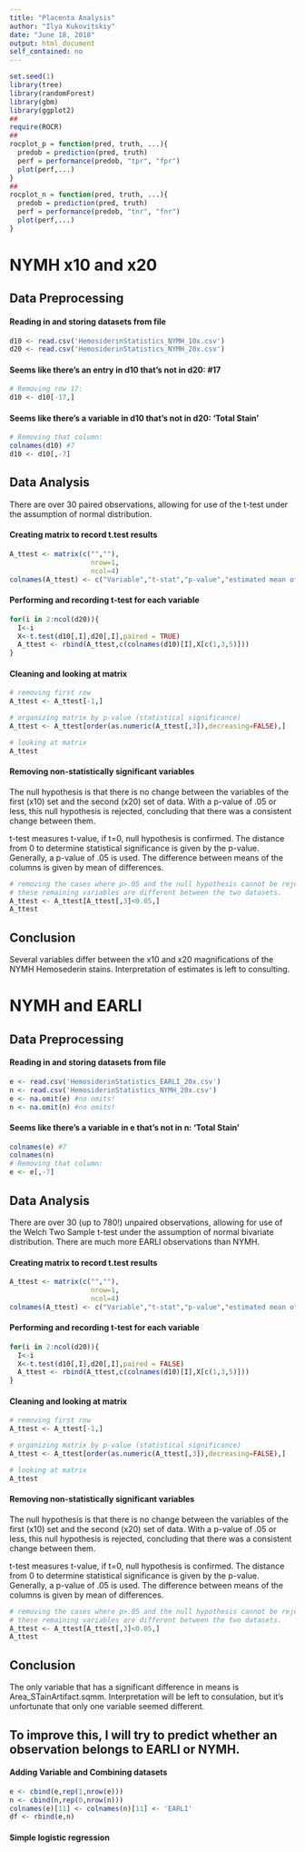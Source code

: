 ---
title: "Placenta Analysis"
author: "Ilya Kukovitskiy"
date: "June 18, 2018"
output: html_document
self_contained: no
---

```{r,results='hide',message=FALSE}
set.seed(1)
library(tree)
library(randomForest)
library(gbm)
library(ggplot2)
##
require(ROCR)
##
rocplot_p = function(pred, truth, ...){
  predob = prediction(pred, truth)
  perf = performance(predob, "tpr", "fpr")
  plot(perf,...)
}
##
rocplot_n = function(pred, truth, ...){
  predob = prediction(pred, truth)
  perf = performance(predob, "tnr", "fnr")
  plot(perf,...)
}
```

# NYMH x10 and x20

## Data Preprocessing

#### Reading in and storing datasets from file

```{r}
d10 <- read.csv('HemosiderinStatistics_NYMH_10x.csv')
d20 <- read.csv('HemosiderinStatistics_NYMH_20x.csv')
```

#### Seems like there's an entry in d10 that's not in d20: #17

```{r}
# Removing row 17:
d10 <- d10[-17,]
```

#### Seems like there's a variable in d10 that's not in d20: 'Total Stain'

```{r}
# Removing that column:
colnames(d10) #7
d10 <- d10[,-7]
```

## Data Analysis
There are over 30 paired observations, allowing for use of the t-test under the assumption of normal distribution.

#### Creating matrix to record t.test results

```{r}
A_ttest <- matrix(c("",""),
                    nrow=1,
                    ncol=4)
colnames(A_ttest) <- c("Variable","t-stat","p-value","estimated mean of differences")
```

#### Performing and recording t-test for each variable

```{r}
for(i in 2:ncol(d20)){
  I<-i
  X<-t.test(d10[,I],d20[,I],paired = TRUE)
  A_ttest <- rbind(A_ttest,c(colnames(d10)[I],X[c(1,3,5)]))
}
```

#### Cleaning and looking at matrix

```{r}
# removing first row
A_ttest <- A_ttest[-1,]

# organizing matrix by p-value (statistical significance)
A_ttest <- A_ttest[order(as.numeric(A_ttest[,3]),decreasing=FALSE),]

# looking at matrix
A_ttest
```

#### Removing non-statistically significant variables
The null hypothesis is that there is no change between the variables of the first (x10) set and the second (x20) set of data. With a p-value of .05 or less, this null hypothesis is rejected, concluding that there was a consistent change between them.

t-test measures t-value, if t=0, null hypothesis is confirmed. The distance from 0 to determine statistical significance is given by the p-value. Generally, a p-value of .05 is used. The difference between means of the columns is given by mean of differences.

```{r}
# removing the cases where p>.05 and the null hypothesis cannot be rejected
# these remaining variables are different between the two datasets.
A_ttest <- A_ttest[A_ttest[,3]<0.05,]
A_ttest
```

## Conclusion
Several variables differ between the x10 and x20 magnifications of the NYMH Hemosederin stains. Interpretation of estimates is left to consulting.

# NYMH and EARLI

## Data Preprocessing

#### Reading in and storing datasets from file

```{r}
e <- read.csv('HemosiderinStatistics_EARLI_20x.csv')
n <- read.csv('HemosiderinStatistics_NYMH_20x.csv')
e <- na.omit(e) #no omits!
n <- na.omit(n) #no omits!
```

#### Seems like there's a variable in e that's not in n: 'Total Stain'

```{r}
colnames(e) #7
colnames(n)
# Removing that column:
e <- e[,-7]
```

## Data Analysis
There are over 30 (up to 780!) unpaired observations, allowing for use of the Welch Two Sample t-test under the assumption of normal bivariate distribution. There are much more EARLI observations than NYMH.

#### Creating matrix to record t.test results

```{r}
A_ttest <- matrix(c("",""),
                    nrow=1,
                    ncol=4)
colnames(A_ttest) <- c("Variable","t-stat","p-value","estimated mean of differences")
```

#### Performing and recording t-test for each variable

```{r}
for(i in 2:ncol(d20)){
  I<-i
  X<-t.test(d10[,I],d20[,I],paired = FALSE)
  A_ttest <- rbind(A_ttest,c(colnames(d10)[I],X[c(1,3,5)]))
}
```

#### Cleaning and looking at matrix

```{r}
# removing first row
A_ttest <- A_ttest[-1,]

# organizing matrix by p-value (statistical significance)
A_ttest <- A_ttest[order(as.numeric(A_ttest[,3]),decreasing=FALSE),]

# looking at matrix
A_ttest
```

#### Removing non-statistically significant variables
The null hypothesis is that there is no change between the variables of the first (x10) set and the second (x20) set of data. With a p-value of .05 or less, this null hypothesis is rejected, concluding that there was a consistent change between them.

t-test measures t-value, if t=0, null hypothesis is confirmed. The distance from 0 to determine statistical significance is given by the p-value. Generally, a p-value of .05 is used. The difference between means of the columns is given by mean of differences.

```{r}
# removing the cases where p>.05 and the null hypothesis cannot be rejected
# these remaining variables are different between the two datasets.
A_ttest <- A_ttest[A_ttest[,3]<0.05,]
A_ttest
```

## Conclusion
The only variable that has a significant difference in means is Area_STainArtifact.sqmm. Interpretation will be left to consulation, but it's unfortunate that only one variable seemed different. 

## To improve this, I will try to predict whether an observation belongs to EARLI or NYMH. 

#### Adding Variable and Combining datasets

```{r}
e <- cbind(e,rep(1,nrow(e)))
n <- cbind(n,rep(0,nrow(n)))
colnames(e)[11] <- colnames(n)[11] <- 'EARLI'
df <- rbind(e,n)
```

#### Simple logistic regression

```{r}

```

